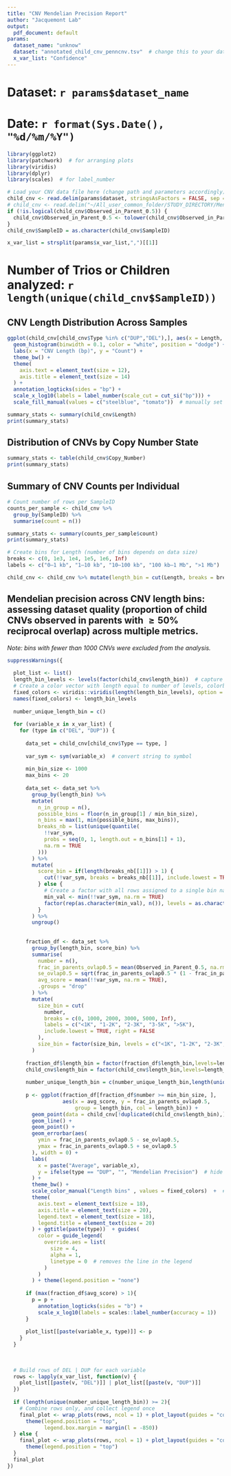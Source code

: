 ```yaml
---
title: "CNV Mendelian Precision Report"
author: "Jacquemont Lab"
output:
  pdf_document: default
params:
  dataset_name: "unknow"
  dataset: "annotated_child_cnv_penncnv.tsv"  # change this to your dataset ID or pass it when knitting
  x_var_list: "Confidence"
---
```

<!-- 
Report generated on `r format(Sys.Date(), '%d/%m/%Y')`  
By Florian Bénitière, Jacquemont Lab  

This report provides an automatic QC summary for CNV data per sample,  
including Mendelian precision estimates at two reciprocal overlap thresholds (0.1 and 0.5),  
CNV length distributions, and copy number state summaries.

Input file should be a TSV with columns including: SampleID, Length, Type, Num_Probes, Observed_in_Parent_0.5, and the Confidence.

Rscript -e "rmarkdown::render('cnv_raw_qc_report.Rmd', params=list(dataset_name='SPARK_PennCNV_raw', dataset='/home/flben/links/projects/rrg-jacquese/flben/Mendelian_precision/data/processed/trioinfered_PC_SPARK.tsv', x_var_list='Confidence,Length,Num_Probes'),
output_file='SPARK_PennCNV_raw_QC.pdf'
)"

-->

# **Dataset:** `r params$dataset_name`  
# **Date:** `r format(Sys.Date(), "%d/%m/%Y")`

```r
library(ggplot2)
library(patchwork)  # for arranging plots
library(viridis)
library(dplyr)
library(scales)  # for label_number
```

```r
# Load your CNV data file here (change path and parameters accordingly)
child_cnv <- read.delim(params$dataset, stringsAsFactors = FALSE, sep = "\t", header = TRUE)
# child_cnv <- read.delim("~/All_user_common_folder/STUDY_DIRECTORY/Mendelian_precision/data/processed/trioinfered_PC_SPARK.tsv", stringsAsFactors = FALSE, sep = "\t", header = TRUE)
if (!is.logical(child_cnv$Observed_in_Parent_0.5)) {
  child_cnv$Observed_in_Parent_0.5 <- tolower(child_cnv$Observed_in_Parent_0.5) == "true"
}
child_cnv$SampleID = as.character(child_cnv$SampleID)

x_var_list = strsplit(params$x_var_list,",")[[1]]
```

# **Number of Trios or Children analyzed:** `r length(unique(child_cnv$SampleID))`

## CNV Length Distribution Across Samples

```r

ggplot(child_cnv[child_cnv$Type %in% c("DUP","DEL"),], aes(x = Length, fill = Type)) +   # map fill to Type
  geom_histogram(binwidth = 0.1, color = "white", position = "dodge") +  # stacked bars by default
  labs(x = "CNV Length (bp)", y = "Count") +
  theme_bw() +
  theme(
    axis.text = element_text(size = 12),
    axis.title = element_text(size = 14)
  ) +
  annotation_logticks(sides = "bp") +
  scale_x_log10(labels = label_number(scale_cut = cut_si("bp"))) +
  scale_fill_manual(values = c("steelblue", "tomato"))  # manually set two colors

summary_stats <- summary(child_cnv$Length)
print(summary_stats)

```

## Distribution of CNVs by Copy Number State

```r
summary_stats <- table(child_cnv$Copy_Number)
print(summary_stats)

```

## Summary of CNV Counts per Individual

```r

# Count number of rows per SampleID
counts_per_sample <- child_cnv %>%
  group_by(SampleID) %>%
  summarise(count = n())

summary_stats <- summary(counts_per_sample$count)
print(summary_stats)

```

```r
# Create bins for Length (number of bins depends on data size)
breaks <- c(0, 1e3, 1e4, 1e5, 1e6, Inf)
labels <- c("0–1 kb", "1–10 kb", "10–100 kb", "100 kb–1 Mb", ">1 Mb")

child_cnv <- child_cnv %>% mutate(length_bin = cut(Length, breaks = breaks, labels = labels, include.lowest = TRUE))
```

\newpage

## Mendelian precision across CNV length bins: assessing dataset quality (proportion of child CNVs observed in parents with $\geq 50\%$ reciprocal overlap) across multiple metrics.
*Note: bins with fewer than 1000 CNVs were excluded from the analysis.*

\vspace{1cm}

```r
suppressWarnings({
  
  plot_list <- list()
  length_bin_levels <- levels(factor(child_cnv$length_bin))  # capture current levels
  # Create a color vector with length equal to number of levels, colorblind-friendly with viridis
  fixed_colors <- viridis::viridis(length(length_bin_levels), option = "D")
  names(fixed_colors) <- length_bin_levels
  
  number_unique_length_bin = c()
  
  for (variable_x in x_var_list) {
    for (type in c("DEL", "DUP")) {
      
      data_set = child_cnv[child_cnv$Type == type, ]
      
      var_sym <- sym(variable_x)  # convert string to symbol
      
      min_bin_size <- 1000
      max_bins <- 20
      
      data_set <- data_set %>%
        group_by(length_bin) %>%
        mutate(
          n_in_group = n(),
          possible_bins = floor(n_in_group[1] / min_bin_size),
          n_bins = max(1, min(possible_bins, max_bins)),
          breaks_nb = list(unique(quantile(
            !!var_sym,
            probs = seq(0, 1, length.out = n_bins[1] + 1),
            na.rm = TRUE
          )))
        ) %>%
        mutate(
          score_bin = if(length(breaks_nb[[1]]) > 1) {
            cut(!!var_sym, breaks = breaks_nb[[1]], include.lowest = TRUE)
          } else {
            # Create a factor with all rows assigned to a single bin named after the min value
            min_val <- min(!!var_sym, na.rm = TRUE)
            factor(rep(as.character(min_val), n()), levels = as.character(min_val))
          }
        ) %>%
        ungroup()
      
      
      fraction_df <- data_set %>%
        group_by(length_bin, score_bin) %>%
        summarise(
          number = n(),
          frac_in_parents_ovlap0.5 = mean(Observed_in_Parent_0.5, na.rm = TRUE),
          se_ovlap0.5 = sqrt(frac_in_parents_ovlap0.5 * (1 - frac_in_parents_ovlap0.5) / number),
          avg_score = mean(!!var_sym, na.rm = TRUE),
          .groups = "drop"
        ) %>%
        mutate(
          size_bin = cut(
            number,
            breaks = c(0, 1000, 2000, 3000, 5000, Inf),
            labels = c("<1K", "1-2K", "2-3K", "3-5K", ">5K"),
            include.lowest = TRUE, right = FALSE
          ),
          size_bin = factor(size_bin, levels = c("<1K", "1-2K", "2-3K", "3-5K", ">5K"))
        )
      
      fraction_df$length_bin = factor(fraction_df$length_bin,levels=length_bin_levels)
      child_cnv$length_bin = factor(child_cnv$length_bin,levels=length_bin_levels)
      
      number_unique_length_bin = c(number_unique_length_bin,length(unique(fraction_df[fraction_df$number >= min_bin_size, ]$length_bin)))
      
      p <- ggplot(fraction_df[fraction_df$number >= min_bin_size, ], 
                  aes(x = avg_score, y = frac_in_parents_ovlap0.5, 
                      group = length_bin, col = length_bin)) +
        geom_point(data = child_cnv[!duplicated(child_cnv$length_bin),],alpha=0,y=0.5,aes_string(col = "length_bin",x=variable_x)) +
        geom_line() +
        geom_point() +
        geom_errorbar(aes(
          ymin = frac_in_parents_ovlap0.5 - se_ovlap0.5,
          ymax = frac_in_parents_ovlap0.5 + se_ovlap0.5
        ), width = 0) +
        labs(
          x = paste("Average", variable_x),
          y = ifelse(type == "DUP", "", "Mendelian Precision")  # hide ylab for DUP
        ) +
        theme_bw() +
        scale_color_manual("Length bins" , values = fixed_colors)  +  # fixed colors here
        theme(
          axis.text = element_text(size = 18),
          axis.title = element_text(size = 20),
          legend.text = element_text(size = 18),
          legend.title = element_text(size = 20)
        ) + ggtitle(paste(type))  + guides(
          color = guide_legend(
            override.aes = list(
              size = 4,
              alpha = 1,
              linetype = 0  # removes the line in the legend
            )
          )
        ) + theme(legend.position = "none")
      
      if (max(fraction_df$avg_score) > 1){
        p = p + 
          annotation_logticks(sides = "b") +
          scale_x_log10(labels = scales::label_number(accuracy = 1)) 
      }
      
      plot_list[[paste(variable_x, type)]] <- p
    }
  }
  
  
  
  # Build rows of DEL | DUP for each variable
  rows <- lapply(x_var_list, function(v) {
    plot_list[[paste(v, "DEL")]] | plot_list[[paste(v, "DUP")]]
  })
  
  if (length(unique(number_unique_length_bin)) >= 2){
    # Combine rows only, and collect legend once
    final_plot <- wrap_plots(rows, ncol = 1) + plot_layout(guides = "collect") &
      theme(legend.position = "top",
            legend.box.margin = margin(l = -850))
  } else {
    final_plot <- wrap_plots(rows, ncol = 1) + plot_layout(guides = "collect") &
      theme(legend.position = "top")
  }
  final_plot
})
```

